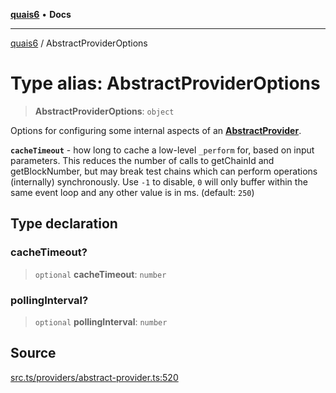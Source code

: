 [**quais6**](../README.md) • **Docs**

***

[quais6](../globals.md) / AbstractProviderOptions

# Type alias: AbstractProviderOptions

> **AbstractProviderOptions**: `object`

Options for configuring some internal aspects of an [**AbstractProvider**](../classes/AbstractProvider.md).

 **`cacheTimeout`** - how long to cache a low-level `_perform`
 for, based on input parameters. This reduces the number of calls
 to getChainId and getBlockNumber, but may break test chains which
 can perform operations (internally) synchronously. Use `-1` to
 disable, `0` will only buffer within the same event loop and
 any other value is in ms. (default: `250`)

## Type declaration

### cacheTimeout?

> `optional` **cacheTimeout**: `number`

### pollingInterval?

> `optional` **pollingInterval**: `number`

## Source

[src.ts/providers/abstract-provider.ts:520](https://github.com/dominant-strategies/quais-6.js/blob/aca1855329c3946c627ab7f16ac5304cea7d20c5/src.ts/providers/abstract-provider.ts#L520)
